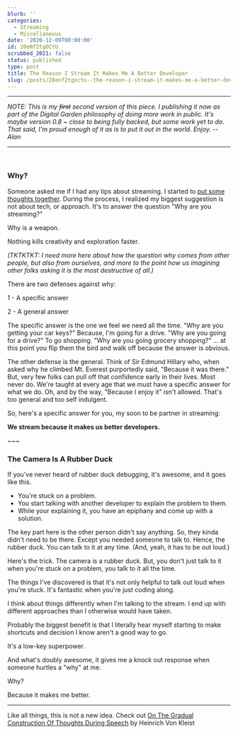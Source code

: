```yaml
---
blurb: ''
categories:
  - Streaming
  - Miscellaneous
date: '2020-12-09T00:00:00'
id: 20eNf2tgOCtU
scrubbed_2021: false
status: published
type: post
title: The Reason I Stream It Makes Me A Better Developer
slug: /posts/20enf2tgoctu--the-reason-i-stream-it-makes-me-a-better-developer
---
```


---


_NOTE: This is my <strike>first</strike> second version of this piece. I publishing it now as part of the Digital Garden philosophy of doing more work in public. It's maybe version 0.8 ~ close to being fully backed, but some work yet to do. That said, I'm proud enough of it as is to put it out in the world. Enjoy. -- Alan_

---


<br />

### Why? 

Someone asked me if I had any tips about streaming. I started to [put some thoughts together](/advice-for-new-streamers/). During the process, I realized my biggest suggestion is not about tech, or approach. It's to answer the question "Why are you streaming?"

Why is a weapon. 

Nothing kills creativity and exploration faster. 

_(TKTKTKT: I need more here about how the question why comes from other people, but also from ourselves, and more to the point how us imagining other folks asking it is the most destructive of all.)_


There are two defenses against why:

1 - A specific answer

2 - A general answer

The specific answer is the one we feel we need all the time. "Why are you getting your car keys?" Because, I'm going for a drive. "Why are you going for a drive?" To go shopping. "Why are you going grocery shopping?" ... at this point you flip them the bird and walk off because the answer is obvious. 

The other defense is the general. Think of Sir Edmund Hillary who, when asked why he climbed Mt. Everest purportedly said, "Because it was there." But, very few folks can pull off that confidence early in their lives. Most never do. We're taught at every age that we must have a specific answer for what we do. Oh, and by the way, "Because I enjoy it" isn't allowed. That's too general and too self indulgent.

So, here's a specific answer for you, my soon to be partner in streaming: 

<strong class="font-bold">We stream because it makes us better developers.</strong>

<span class="text-center">~~~</span>

### The Camera Is A Rubber Duck

If you've never heard of rubber duck debugging, it's awesome, and it goes like this. 

- You're stuck on a problem. 
- You start talking with another developer to explain the problem to them. 
- While your explaining it, you have an epiphany and come up with a solution. 

The key part here is the other person didn't say anything. So, they kinda didn't need to be there. Except you needed someone to talk to. Hence, the rubber duck. You can talk to it at any time. (And, yeah, it has to be out loud.)

Here's the trick. The camera is a rubber duck. But, you don't just talk to it when you're stuck on a problem, you talk to it all the time. 

The things I've discovered is that it's not only helpful to talk out loud when you're stuck. It's fantastic when you're just coding along. 

I think about things differently when I'm talking to the stream. I end up with different approaches than I otherwise would have taken. 

Probably the biggest benefit is that I literally hear myself starting to make shortcuts and decision I know aren't a good way to go.

It's a low-key superpower. 

And what's doubly awesome, it gives me a knock out response when someone hurtles a "why" at me. 

Why? 

Because it makes me better.

---


Like all things, this is not a new idea. Check out [On The Gradual Construction Of Thoughts During Speech](https://www.ias-research.net/wp-content/uploads/2012/01/Kleist-and-Hamburger_-_1951_-_On-the-Gradual-Construction-of-Thoughts-During-Speech.pdf) by Heinrich Von Kleist
